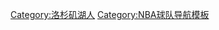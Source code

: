 <noinclude>{{noteTA|G1=NBA}}</noinclude>{{Navbox
| name = 洛杉矶湖人
| title = [[洛杉矶湖人|{{color|#{{NBA color|Los Angeles Lakers|2}}|洛杉磯湖人}}]]
| bodyclass = hlist
| titlestyle = {{NBA color cell|Los Angeles Lakers|border=2}};
| basestyle = {{NBA color cell2|Los Angeles Lakers|border=2}};
| state = {{{state|autocollapse}}}

| above =
* 成立於'''{{color|#{{NBA color|Los Angeles Lakers|4}}|1947}}'''年
* 所在地為'''[[洛杉矶|{{color|#{{NBA color|Los Angeles Lakers|4}}|加州洛杉磯}}]]'''

| group1 = 球隊
| list1 =
* {{tsl|en|History of the Los Angeles Lakers|洛杉磯湖人歷史|歷史}}
* {{tsl|en|Los Angeles Lakers all-time roster|洛杉磯湖人歷年球員名單|歷年球員名單}}
* {{tsl|en|Los Angeles Lakers draft history|洛杉磯湖人選秀歷史|選秀歷史}}
* {{tsl|en|Los Angeles Lakers accomplishments and records|洛杉磯湖人成就與紀錄|紀錄}}
* [[洛杉矶湖人主教练列表|總教練]]
* {{tsl|en|List of Los Angeles Lakers seasons|洛杉磯湖人賽績列表|賽季}}
* '''[[2020–21 洛杉矶湖人赛季|當前賽季]]'''

| group2 = 場館
| list2 =
* [[明尼亞波利斯體育館]]
* [[明尼亞波利斯訓練館]]
* [[洛杉磯紀念體育競技場]]
* [[論壇體育館]]
* '''[[斯台普斯中心]]'''

| group3 = 領導人物
| list3 =
;擁有者
:{{tsl|en|Jeanie Buss||Jeanie}}、{{tsl|en|Jim Buss||Jim}}、{{tsl|en|Johnny Buss||Johnny Buss}}（大部份）
:{{tsl|en|Anschutz Entertainment Group||Anschutz Entertainment Group}}、{{tsl|en|Ed Roski Jr.||Ed Roski Jr.}}、[[黃馨祥]]（小部份）
;總裁
:{{tsl|en|Jeanie Buss||Jeanie Buss}}
;總經理
:{{tsl|en|Rob Pelinka||Rob Pelinka}}
;總教練
:[[達爾文·哈姆]]

| group4 = NBA G聯盟球隊
| list4 =
* [[南灣湖人]]

| group5 = 退休背號
| list5 =
* [[科比·布莱恩特|8]]
* [[威尔特·张伯伦|13]]
* [[埃尔金·贝勒|22]]
* [[科比·布莱恩特|24]]
* [[盖尔·古德里奇|25]]
* [[魔术师约翰逊|32]]
* [[卡里姆·阿卜杜勒-贾巴尔|33]]
* [[沙奎尔·奥尼尔|34]]
* [[詹姆斯·沃西|42]]
* [[杰里·韦斯特|44]]
* [[贾马尔·威尔克斯|52]]

| group6 = NBA總冠軍
| list6 =
* [[1949年BAA總決賽|1949]]
* [[1950年NBA總決賽|1950]]
* [[1952年NBA總決賽|1952]]
* [[1953年NBA總決賽|1953]]
* [[1954年NBA總決賽|1954]]
* [[1972年NBA總決賽|1972]]
* [[1980年NBA總決賽|1980]]
* [[1982年NBA總決賽|1982]]
* [[1985年NBA總決賽|1985]]
* [[1987年NBA總決賽|1987]]
* [[1988年NBA總決賽|1988]]
* [[2000年NBA總決賽|2000]]
* [[2001年NBA總決賽|2001]]
* [[2002年NBA總決賽|2002]]
* [[2009年NBA總決賽|2009]]
* [[2010年NBA總決賽|2010]]
* [[2020年NBA總決賽|2020]]

| group7 = 賽事組合
| list7 =
* {{tsl|en|Celtics–Lakers rivalry|塞湖大戰|波士頓塞爾提克}}
* {{tsl|en|Lakers–Pistons rivalry|湖活大戰|底特律活塞}}
* {{tsl|en|Lakers–Clippers rivalry|湖艇大戰|洛杉磯快艇}}
* {{tsl|en|Lakers–Spurs rivalry|湖刺大戰|聖安東尼奧馬刺}}

| group8 = 文化
| list8 =
* {{tsl|en|List of Los Angeles Lakers broadcasters|洛杉磯湖人播報員列表|播報員}}
** {{tsl|en|Los Angeles Lakers radio networks|洛杉磯湖人電台廣播|電台廣播}}
* {{tsl|en|Jack Kent Cooke||Jack Kent Cooke}}
* [[杰里·巴斯]]
* {{tsl|en|Showtime (basketball)||Showtime}}
* {{tsl|en|Shaq–Kobe feud||Shaq–Kobe feud}}
* {{tsl|en|Laker Girls||Laker Girls}}
* {{tsl|en|Laker Band||Laker Band}}
* {{tsl|en|Chick Hearn||Chick Hearn}}
* {{tsl|en|Lawrence Tanter||Lawrence Tanter}}
* [[杰克·尼科尔森]]
* {{tsl|en|Dancing Barry||Dancing Barry}}
* ''{{tsl|en|Celtics/Lakers: Best of Enemies||Celtics/Lakers: Best of Enemies}}''
* ''{{tsl|en|Lakers versus Celtics and the NBA Playoffs||Lakers versus Celtics and the NBA Playoffs}}''
* ''{{tsl|en|Bulls vs Lakers and the NBA Playoffs||Bulls vs Lakers and the NBA Playoffs}}''
* ''{{tsl|en|The Last Season: A Team in Search of Its Soul||The Last Season: A Team in Search of Its Soul}}''
* [[2020年卡拉巴萨斯S-76B坠毁事故]]
}}<noinclude>
{{collapsible option}}
[[Category:洛杉矶湖人]]
[[Category:NBA球队导航模板]]
</noinclude>